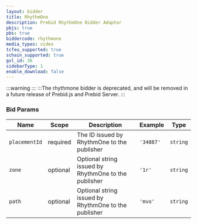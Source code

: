 ```yaml
---
layout: bidder
title: RhythmOne
description: Prebid RhythmOne Bidder Adaptor
pbjs: true
pbs: true
biddercode: rhythmone
media_types: video
tcfeu_supported: true
schain_supported: true
gvl_id: 36
sidebarType: 1
enable_download: false
---
```


:::warning
:::
:::The rhythmone bidder is deprecated, and will be removed in a future release of Prebid.js and Prebid Server.
:::
### Bid Params


| Name          | Scope    | Description                                 | Example | Type      |
|---------------|----------|---------------------------------------------|---------|-----------|
| `placementId` | required | The ID issued by RhythmOne to the publisher | `'34887'` | `string`  |
| `zone` | optional | Optional string issued by RhythmOne to the publisher | `'1r'` | `string` |
| `path` | optional | Optional string issued by RhythmOne to the publisher | `'mvo'` | `string` |
